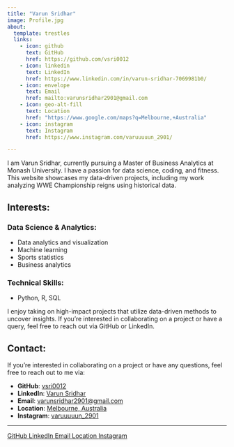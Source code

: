 ```yaml
---
title: "Varun Sridhar"
image: Profile.jpg
about:
  template: trestles
  links:
    - icon: github
      text: GitHub
      href: https://github.com/vsri0012
    - icon: linkedin
      text: LinkedIn
      href: https://www.linkedin.com/in/varun-sridhar-7069981b0/
    - icon: envelope
      text: Email
      href: mailto:varunsridhar2901@gmail.com
    - icon: geo-alt-fill
      text: Location
      href: "https://www.google.com/maps?q=Melbourne,+Australia"
    - icon: instagram
      text: Instagram
      href: https://www.instagram.com/varuuuuun_2901/

---
```


I am Varun Sridhar, currently pursuing a Master of Business Analytics at Monash University. I have a passion for data science, coding, and fitness. This website showcases my data-driven projects, including my work analyzing WWE Championship reigns using historical data.

## Interests:

### Data Science & Analytics:

- Data analytics and visualization
- Machine learning
- Sports statistics
- Business analytics

### Technical Skills:

- Python, R, SQL

I enjoy taking on high-impact projects that utilize data-driven methods to uncover insights. If you’re interested in collaborating on a project or have a query, feel free to reach out via GitHub or LinkedIn.

## Contact:

If you're interested in collaborating on a project or have any questions, feel free to reach out to me via:

- **GitHub**: [vsri0012](https://github.com/vsri0012)
- **LinkedIn**: [Varun Sridhar](https://www.linkedin.com/in/varun-sridhar-7069981b0/)
- **Email**: [varunsridhar2901@gmail.com](mailto:varunsridhar2901@gmail.com)
- **Location**: [Melbourne, Australia](https://www.google.com/maps?q=Melbourne,+Australia)
- **Instagram**: [varuuuuun_2901](https://www.instagram.com/varuuuuun_2901/)

<hr>

<div class="about-links">
  <a href="https://github.com/vsri0012" class="about-link" target="_blank">
    <i class="bi bi-github"></i> GitHub
  </a>
  <a href="https://www.linkedin.com/in/varun-sridhar-7069981b0/" class="about-link" target="_blank">
    <i class="bi bi-linkedin"></i> LinkedIn
  </a>
  <a href="mailto:varunsridhar2901@gmail.com" class="about-link" target="_blank">
    <i class="bi bi-envelope"></i> Email
  </a>
  <a href="https://www.google.com/maps?q=Melbourne,+Australia" class="about-link" target="_blank">
    <i class="bi bi-geo-alt-fill"></i> Location
  </a>
  <a href="https://www.instagram.com/varuuuuun_2901/" class="about-link" target="_blank">
    <i class="bi bi-instagram"></i> Instagram
  </a>
</div>
